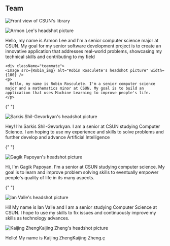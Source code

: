 
## Team

![Front view of CSUN's library](/library.jpg)

<div className="group-1-teams">
  <div className="teammate">
    <Image src={AJ_img} alt="Armon Lee's headshot picture" width={100} />
    <p>
      Hello, my name is Armon Lee and I'm a senior computer science major at
      CSUN. My goal for my senior software development project is to create an
      innovative application that addresses real-world problems, showcasing my
      technical skills and contributing to my field
    </p>
  </div>

    <div className="teammate">
    <Image src={Robin_img} alt="Robin Rosculete's headshot picture" width={100} />
    <p>
      Hello, my name is Robin Rosculete. I'm a senior computer science major and a mathematics minor at CSUN. My goal is to build an application that uses Machine Learning to improve people's life.
    </p>

  </div>

{" "}

<div className="teammate">
  <Image
    src={Sarkis_img}
    alt=" Sarkis Shil-Gevorkyan's headshot picture"
    width={100}
  />
  <p>
    Hey! I’m Sarkis Shil-Gevorkyan. I am a senior at CSUN studying Computer
    Science. I am hoping to use my experience and skills to solve problems and
    further develop and advance Artificial Intelligence
  </p>
</div>

{" "}

<div className="teammate">
  <Image src={Gagik_img} alt=" Gagik Papoyan's headshot picture" width={100} />
  <p>
    Hi, I'm Gagik Papoyan. I'm a senior at CSUN studying computer science. My
    goal is to learn and improve problem solving skills to eventually empower
    people's quality of life in its many aspects.
  </p>
</div>

{" "}

<div className="teammate">
  <Image src={Ian_img} alt=" Ian Valle's headshot picture" width={100} />
  <p>
    Hi! My name is Ian Valle and I am a senior studying Computer Science at
    CSUN. I hope to use my skills to fix issues and continuously improve my
    skills as technology advances.
  </p>
</div>

<div className="teammate">
  <Image
    src={No_img}
    alt=" Kaijing ZhengKaijing Zheng's headshot picture"
    width={100}
  />
  <p>Hello! My name is Kaijing ZhengKaijing Zheng.ç</p>
</div>

</div>
